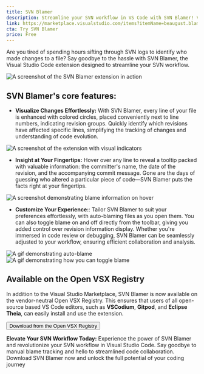 ```yaml
---
title: SVN Blamer
description: Streamline your SVN workflow in VS Code with SVN Blamer! Visualize code changes, see commit details, and customize blaming.
link: https://marketplace.visualstudio.com/items?itemName=beaugust.blamer-vs
cta: Try SVN Blamer
price: Free
---
```


Are you tired of spending hours sifting through SVN logs to identify who made changes to a file? Say goodbye to the hassle with SVN Blamer, the Visual Studio Code extension designed to streamline your SVN workflow.

<Image alt="A screenshot of the SVN Blamer extension in action" height={837} src="/apps/svn-blamer/example.gif" width={1200} />

## SVN Blamer's core features:

* **Visualize Changes Effortlessly:** With SVN Blamer, every line of your file is enhanced with colored circles, placed conveniently next to line numbers, indicating revision groups. Quickly identify which revisions have affected specific lines, simplifying the tracking of changes and understanding of code evolution.

<Image alt="A screenshot of the extension with visual indicators" height={280} src="/apps/svn-blamer/visual-indicators.png" width={440} />

* **Insight at Your Fingertips:** Hover over any line to reveal a tooltip packed with valuable information: the committer's name, the date of the revision, and the accompanying commit message. Gone are the days of guessing who altered a particular piece of code—SVN Blamer puts the facts right at your fingertips.

<Image alt="A screenshot demonstrating blame information on hover" height={280} src="/apps/svn-blamer/blame-hover-message.png" width={440} />

* **Customize Your Experience:**: Tailor SVN Blamer to suit your preferences effortlessly, with auto-blaming files as you open them. You can also toggle blame on and off directly from the toolbar, giving you added control over revision information display. Whether you&apos;re immersed in code review or debugging, SVN Blamer can be seamlessly adjusted to your workflow, ensuring efficient collaboration and analysis.

<Image alt="A gif demonstrating auto-blame" height={280} src="/apps/svn-blamer/auto-blame.gif" width={440} />
<Image alt="A gif demonstrating how you can toggle blame" height={280} src="/apps/svn-blamer/toolbar-toggle.gif" width={440} />

## Available on the Open VSX Registry

In addition to the Visual Studio Marketplace, SVN Blamer is now available on the vendor-neutral Open VSX Registry. This ensures that users of all open-source based VS Code editors, such as **VSCodium**, **Gitpod**, and **Eclipse Theia**, can easily install and use the extension.

<Button center className="mx-auto mb-5" href="https://open-vsx.org/extension/beaugust/blamer-vs">Download from the Open VSX Registry</Button>

**Elevate Your SVN Workflow Today:** Experience the power of SVN Blamer and revolutionize your SVN workflow in Visual Studio Code. Say goodbye to manual blame tracking and hello to streamlined code collaboration. Download SVN Blamer now and unlock the full potential of your coding journey

<AppLinkButton />